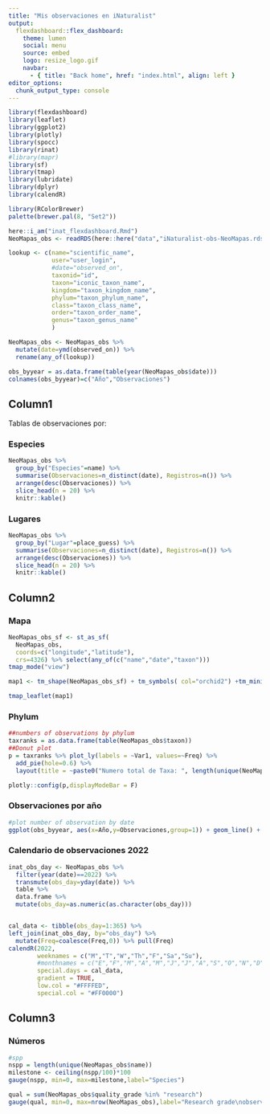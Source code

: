 ```yaml
---
title: "Mis observaciones en iNaturalist"
output: 
  flexdashboard::flex_dashboard:
    theme: lumen
    social: menu
    source: embed
    logo: resize_logo.gif
    navbar:
      - { title: "Back home", href: "index.html", align: left }
editor_options: 
  chunk_output_type: console
---
```


```r
library(flexdashboard)
library(leaflet)
library(ggplot2)
library(plotly)
library(spocc)
library(rinat)
#library(mapr)
library(sf)
library(tmap)
library(lubridate)
library(dplyr)
library(calendR)

library(RColorBrewer)
palette(brewer.pal(8, "Set2"))

```

```r

here::i_am("inat_flexdashboard.Rmd")
NeoMapas_obs <- readRDS(here::here("data","iNaturalist-obs-NeoMapas.rds"))

lookup <- c(name="scientific_name",
            user="user_login",
            #date="observed_on",
            taxonid="id",
            taxon="iconic_taxon_name",
            kingdom="taxon_kingdom_name",
            phylum="taxon_phylum_name",
            class="taxon_class_name",
            order="taxon_order_name",
            genus="taxon_genus_name"
            )

NeoMapas_obs <- NeoMapas_obs %>%
  mutate(date=ymd(observed_on)) %>% 
  rename(any_of(lookup)) 

obs_byyear = as.data.frame(table(year(NeoMapas_obs$date)))
colnames(obs_byyear)=c("Año","Observaciones") 

```


Column1{.tabset .tabset-fade data-width=250}
-------

Tablas de observaciones por:

### Especies {data-width=245}
```r

NeoMapas_obs %>% 
  group_by("Especies"=name) %>% 
  summarise(Observaciones=n_distinct(date), Registros=n()) %>%
  arrange(desc(Observaciones)) %>%
  slice_head(n = 20) %>% 
  knitr::kable()
```

### Lugares {data-width=245}

```r

NeoMapas_obs %>% 
  group_by("Lugar"=place_guess) %>% 
  summarise(Observaciones=n_distinct(date), Registros=n()) %>%
  arrange(desc(Observaciones)) %>%
  slice_head(n = 20) %>% 
  knitr::kable()
```

Column2 {.tabset .tabset-fade}
-------

### Mapa
```r
NeoMapas_obs_sf <- st_as_sf(
  NeoMapas_obs,
  coords=c("longitude","latitude"),
  crs=4326) %>% select(any_of(c("name","date","taxon")))
tmap_mode("view")

map1 <- tm_shape(NeoMapas_obs_sf) + tm_symbols( col="orchid2") +tm_minimap()

tmap_leaflet(map1)

```


### Phylum 
```r
##numbers of observations by phylum 
taxranks = as.data.frame(table(NeoMapas_obs$taxon))
##Donut plot
p = taxranks %>% plot_ly(labels = ~Var1, values=~Freq) %>% 
  add_pie(hole=0.6) %>% 
  layout(title = ~paste0("Numero total de Taxa: ", length(unique(NeoMapas_obs$taxonid)))) 

plotly::config(p,displayModeBar = F) 
```

### Observaciones por año
```r
#plot number of observation by date 
ggplot(obs_byyear, aes(x=Año,y=Observaciones,group=1)) + geom_line() + geom_point()+ xlab("Año") + ylab("Observaciones") + theme_minimal()

```


### Calendario de observaciones 2022
```r
inat_obs_day <- NeoMapas_obs %>% 
  filter(year(date)==2022) %>% 
  transmute(obs_day=yday(date)) %>% 
  table %>%
  data.frame %>%
  mutate(obs_day=as.numeric(as.character(obs_day)))


cal_data <- tibble(obs_day=1:365) %>% 
left_join(inat_obs_day, by="obs_day") %>%
  mutate(Freq=coalesce(Freq,0)) %>% pull(Freq)
calendR(2022,
        weeknames = c("M","T","W","Th","F","Sa","Su"),
        #monthnames = c("E","F","M","A","M","J","J","A","S","O","N","D"),
        special.days = cal_data,
        gradient = TRUE,
        low.col = "#FFFFED",
        special.col = "#FF0000")

```

Column3{data-width=150}
-------

### Números
```r
#spp 
nspp = length(unique(NeoMapas_obs$name))
milestone <- ceiling(nspp/100)*100
gauge(nspp, min=0, max=milestone,label="Species")

qual = sum(NeoMapas_obs$quality_grade %in% "research")
gauge(qual, min=0, max=nrow(NeoMapas_obs),label="Research grade\nobservations")

```


